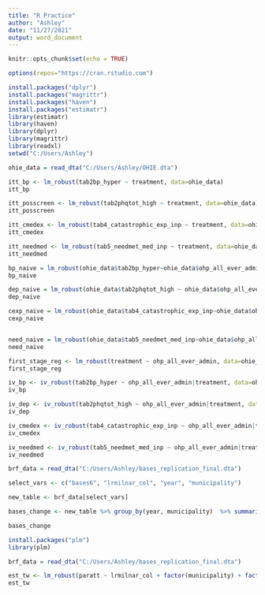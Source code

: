 ---
title: "R Practice"
author: "Ashley"
date: "11/27/2021"
output: word_document
---

```{r setup, include=FALSE}
knitr::opts_chunk$set(echo = TRUE)
```


```{r}
options(repos="https://cran.rstudio.com")

install.packages("dplyr")
install.packages("magrittr")
install.packages("haven")
install.packages("estimatr")
library(estimatr)
library(haven)
library(dplyr)
library(magrittr)
library(readxl)
setwd("C:/Users/Ashley")

ohie_data = read_dta("C:/Users/Ashley/OHIE.dta")

itt_bp <- lm_robust(tab2bp_hyper ~ treatment, data=ohie_data)
itt_bp

itt_posscreen <- lm_robust(tab2phqtot_high ~ treatment, data=ohie_data)
itt_posscreen

itt_cmedex <- lm_robust(tab4_catastrophic_exp_inp ~ treatment, data=ohie_data)
itt_cmedex

itt_needmed <- lm_robust(tab5_needmet_med_inp ~ treatment, data=ohie_data)
itt_needmed
```

```{r}


bp_naive = lm_robust(ohie_data$tab2bp_hyper~ohie_data$ohp_all_ever_admin)
bp_naive

dep_naive = lm_robust(ohie_data$tab2phqtot_high ~ ohie_data$ohp_all_ever_admin)
dep_naive

cexp_naive = lm_robust(ohie_data$tab4_catastrophic_exp_inp~ohie_data$ohp_all_ever_admin)
cexp_naive


need_naive = lm_robust(ohie_data$tab5_needmet_med_inp~ohie_data$ohp_all_ever_admin)
need_naive
```


```{r}
first_stage_reg <- lm_robust(treatment ~ ohp_all_ever_admin, data=ohie_data)
first_stage_reg
```


```{r}
iv_bp <- iv_robust(tab2bp_hyper ~ ohp_all_ever_admin|treatment, data=ohie_data)
iv_bp

iv_dep <- iv_robust(tab2phqtot_high ~ ohp_all_ever_admin|treatment, data=ohie_data)
iv_dep

iv_cmedex <- iv_robust(tab4_catastrophic_exp_inp ~ ohp_all_ever_admin|treatment, data=ohie_data)
iv_cmedex

iv_needmed <- iv_robust(tab5_needmet_med_inp ~ ohp_all_ever_admin|treatment, data=ohie_data)
iv_needmed

```



```{r}
brf_data = read_dta("C:/Users/Ashley/bases_replication_final.dta")

select_vars <- c("bases6", "lrmilnar_col", "year", "municipality")

new_table <- brf_data[select_vars]

bases_change <- new_table %>% group_by(year, municipality)  %>% summarise_all(list(mean))

bases_change


```


```{r}
install.packages("plm")
library(plm)

brf_data = read_dta("C:/Users/Ashley/bases_replication_final.dta")

est_tw <- lm_robust(paratt ~ lrmilnar_col + factor(municipality) + factor(year), data = brf_data)
est_tw
```

